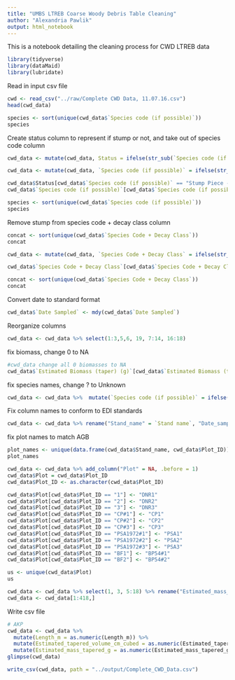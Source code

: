```yaml
---
title: "UMBS LTREB Coarse Woody Debris Table Cleaning"
author: "Alexandria Pawlik"
output: html_notebook
---
```



This is a notebook detailing the cleaning process for CWD LTREB data
```r
library(tidyverse)
library(dataMaid)
library(lubridate)
```

Read in input csv file
```r
cwd <- read_csv("../raw/Complete CWD Data, 11.07.16.csv")
head(cwd_data)
```

```r
species <- sort(unique(cwd_data$`Species code (if possible)`))
species
```

Create status column to represent if stump or not, and take out of species code column
```r
cwd_data <- mutate(cwd_data, Status = ifelse(str_sub(`Species code (if possible)`, 1, 8)=="Stump - ", "Stump", NA_character_))

cwd_data <- mutate(cwd_data, `Species code (if possible)` = ifelse(str_sub(`Species code (if possible)`, 1, 8)=="Stump - ", str_sub(`Species code (if possible)`, 9, -1), `Species code (if possible)`))

cwd_data$Status[cwd_data$`Species code (if possible)` == "Stump Piece - PIST"] <- "Stump Piece"
cwd_data$`Species code (if possible)`[cwd_data$`Species code (if possible)` == "Stump Piece - PIST"] <- "PIST"
```

```r
species <- sort(unique(cwd_data$`Species code (if possible)`))
species
```

Remove stump from species code + decay class column

```r
concat <- sort(unique(cwd_data$`Species Code + Decay Class`))
concat
```

```r
cwd_data <- mutate(cwd_data, `Species Code + Decay Class` = ifelse(str_sub(`Species Code + Decay Class`, 1, 8)=="Stump - ", str_sub(`Species Code + Decay Class`, 9, -1), `Species Code + Decay Class`))

cwd_data$`Species Code + Decay Class`[cwd_data$`Species Code + Decay Class` == "Stump Piece - PIST2"] <- "PIST2"
```

```r
concat <- sort(unique(cwd_data$`Species Code + Decay Class`))
concat
```

Convert date to standard format
```r
cwd_data$`Date Sampled` <- mdy(cwd_data$`Date Sampled`)
```

Reorganize columns
```r
cwd_data <- cwd_data %>% select(1:3,5,6, 19, 7:14, 16:18)
```

fix biomass, change 0 to NA
```r
#cwd_data change all 0 biomasses to NA
cwd_data$`Estimated Biomass (taper) (g)`[cwd_data$`Estimated Biomass (taper) (g)` == 0] <- NA_character_
```

fix species names, change ? to Unknown
```r
cwd_data <- cwd_data %>%  mutate(`Species code (if possible)` = ifelse(str_sub(`Species code (if possible)`, 1, 1) == "?", "Unknown", `Species code (if possible)`))
```

Fix column names to conform to EDI standards
```r
cwd_data <- cwd_data %>% rename("Stand_name" = `Stand name`, "Date_sampled" = `Date Sampled`, "Plot_ID" = `Plot ID`, "CWD_subplot_ID" = `CWD subplot ID`, "Species_code" = `Species code (if possible)`, "Length_m" = `Length (m)`, "Endpoint_1_diameter_cm" = `Endpoint 1 diameter (cm)`, "Midpoint_diameter_cm" = `Midpoint diameter (cm)`, "Endpoint_2_diamteter_cm" = `Endpoint 2 diameter (cm)`, "Decay_class_whole_piece" = `Decay class of whole piece`, "Avg_diameter_cm" = `Avg. Diameter (cm)`, "Avg_radius_cm" = `Avg. Radius (cm)`, "Avg_area_cm_squared" = `Avg. Area (cm^2)`, "Estimated_tapered_volume_cm_cubed" = `Est. Tapered Volume (cm^3)`, "Estimated_biomass_tapered_g" = `Estimated Biomass (taper) (g)`)
```


fix plot names to match AGB
```r
plot_names <- unique(data.frame(cwd_data$Stand_name, cwd_data$Plot_ID))
plot_names

cwd_data <- cwd_data %>% add_column("Plot" = NA, .before = 1)
cwd_data$Plot = cwd_data$Plot_ID
cwd_data$Plot_ID <- as.character(cwd_data$Plot_ID)

cwd_data$Plot[cwd_data$Plot_ID == "1"] <- "DNR1"
cwd_data$Plot[cwd_data$Plot_ID == "2"] <- "DNR2"
cwd_data$Plot[cwd_data$Plot_ID == "3"] <- "DNR3"
cwd_data$Plot[cwd_data$Plot_ID == "CP#1"] <- "CP1"
cwd_data$Plot[cwd_data$Plot_ID == "CP#2"] <- "CP2"
cwd_data$Plot[cwd_data$Plot_ID == "CP#3"] <- "CP3"
cwd_data$Plot[cwd_data$Plot_ID == "PSA1972#1"] <- "PSA1"
cwd_data$Plot[cwd_data$Plot_ID == "PSA1972#2"] <- "PSA2"
cwd_data$Plot[cwd_data$Plot_ID == "PSA1972#3"] <- "PSA3"
cwd_data$Plot[cwd_data$Plot_ID == "BF1"] <- "BP54#1"
cwd_data$Plot[cwd_data$Plot_ID == "BF2"] <- "BP54#2"

us <- unique(cwd_data$Plot)
us

cwd_data <- cwd_data %>% select(1, 3, 5:18) %>% rename("Estimated_mass_tapered_g" = "Estimated_biomass_tapered_g")
cwd_data <- cwd_data[1:418,]
```



Write csv file
```r
# AKP
cwd_data <- cwd_data %>% 
  mutate(Length_m = as.numeric(Length_m)) %>% 
  mutate(Estimated_tapered_volume_cm_cubed = as.numeric(Estimated_tapered_volume_cm_cubed)) %>% 
  mutate(Estimated_mass_tapered_g = as.numeric(Estimated_mass_tapered_g))
glimpse(cwd_data)

write_csv(cwd_data, path = "../output/Complete_CWD_Data.csv")
```

